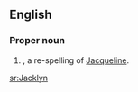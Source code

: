 ==English==

===Proper noun===
{{en-proper noun}}

# {{given name|female}}, a re-spelling of [[Jacqueline]].

[[sr:Jacklyn]]